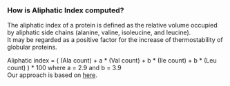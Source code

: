 ===How is Aliphatic Index computed?===
The aliphatic index of a protein is defined as the relative volume occupied by aliphatic side chains (alanine, valine, isoleucine, and leucine).<br/> 
It may be regarded as a positive factor for the increase of thermostability of globular proteins.
<p>
Aliphatic index = ( (Ala count) + a * (Val count) + b * (Ile count) + b * (Leu count) ) * 100 where a = 2.9 and b = 3.9<br/>

Our approach is based on [http://web.expasy.org/protparam/protparam-doc.htmlm here].
